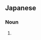 ==Japanese==
{{ja-kanjitab|くま|の|み|yomi=irr|sort=くまのみ}}

===Noun===
{{ja-noun|くまのみ|クマノミ}}

# {{alternative spelling of|熊の実|lang=ja}}